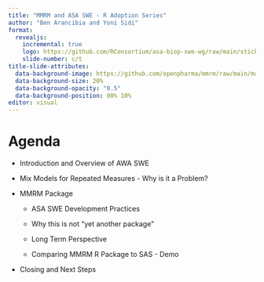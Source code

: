 ```yaml
---
title: "MMRM and ASA SWE - R Adoption Series"
author: "Ben Arancibia and Yoni Sidi"
format: 
  revealjs:
    incremental: true
    logo: https://github.com/RConsortium/asa-biop-swe-wg/raw/main/sticker/sticker-1200.png
    slide-number: c/t
title-slide-attributes: 
  data-background-image: https://github.com/openpharma/mmrm/raw/main/man/figures/logo.png
  data-background-size: 20%
  data-background-opacity: "0.5"
  data-background-position: 80% 10%
editor: visual
---
```


## 

# Agenda

-   Introduction and Overview of AWA SWE

-   Mix Models for Repeated Measures - Why is it a Problem?

-   MMRM Package

    -   ASA SWE Development Practices

    -   Why this is not "yet another package"

    -   Long Term Perspective

    -   Comparing MMRM R Package to SAS - Demo

-   Closing and Next Steps

# 

